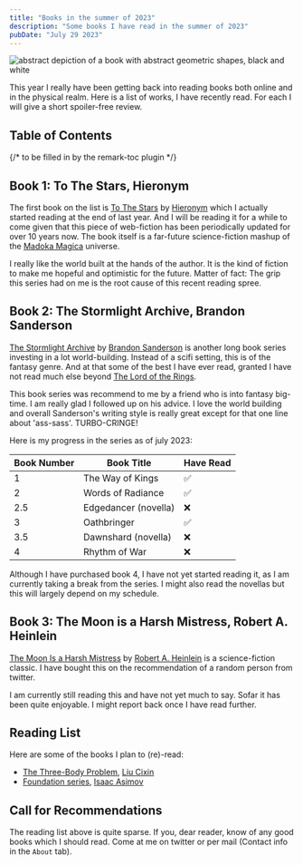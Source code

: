```yaml
---
title: "Books in the summer of 2023"
description: "Some books I have read in the summer of 2023"
pubDate: "July 29 2023"
---
```


![abstract depiction of a book with abstract geometric shapes, black and white](/books_summer23/title.webp)

This year I really have been getting back into reading books both online and in the physical realm. 
Here is a list of works, I have recently read. For each I will give a short spoiler-free review.

## Table of Contents
{/* to be filled in by the remark-toc plugin */}

## Book 1: To The Stars, Hieronym
The first book on the list is [To The Stars](https://archiveofourown.org/works/777002/chapters/1461984) by [Hieronym](https://ttshieronym.tumblr.com/) which I actually started reading at the end of last year.
And I will be reading it for a while to come given that this piece of web-fiction has been periodically updated for over 10 years now.
The book itself is a far-future science-fiction mashup of the [Madoka Magica](https://en.wikipedia.org/wiki/Puella_Magi_Madoka_Magica) universe.

I really like the world built at the hands of the author. 
It is the kind of fiction to make me hopeful and optimistic for the future.
Matter of fact: The grip this series had on me is the root cause of this recent reading spree.

## Book 2: The Stormlight Archive, Brandon Sanderson
[The Stormlight Archive](https://en.wikipedia.org/wiki/The_Stormlight_Archive) by [Brandon Sanderson](https://www.brandonsanderson.com/) is another long book series investing in a lot world-building. Instead of a scifi setting, this is of the fantasy genre. And at that some of the best I have ever read, granted I have not read much else beyond 
[The Lord of the Rings](https://en.wikipedia.org/wiki/The_Lord_of_the_Rings).

This book series was recommend to me by a friend who is into fantasy big-time.
I am really glad I followed up on his advice. I love the world building and overall Sanderson's writing style is really great except for that one line about 'ass-sass'. TURBO-CRINGE!

Here is my progress in the series as of july 2023:

| Book Number | Book Title          | Have Read |
|-------------|---------------------|-----------|
| 1           | The Way of Kings    | ✅         | 
| 2           | Words of Radiance   | ✅         | 
| 2.5         | Edgedancer (novella)| ❌         | 
| 3           | Oathbringer         | ✅         |
| 3.5         | Dawnshard (novella) | ❌         |
| 4           | Rhythm of War       | ❌         |


Although I have purchased book 4, I have not yet started reading it, as I am currently taking a break from the series.
I might also read the novellas but this will largely depend on my schedule. 

## Book 3: The Moon is a Harsh Mistress, Robert A. Heinlein

[The Moon Is a Harsh Mistress](https://en.wikipedia.org/wiki/The_Moon_Is_a_Harsh_Mistress) by [Robert A. Heinlein](https://en.wikipedia.org/wiki/Robert_A._Heinlein) is a science-fiction classic. I have bought this on the recommendation of a random person from twitter.  

I am currently still reading this and have not yet much to say. Sofar it has been quite enjoyable. I might report back once I have read further. 

## Reading List

Here are some of the books I plan to (re)-read:
- [The Three-Body Problem](https://en.wikipedia.org/wiki/The_Three-Body_Problem_(novel)), [Liu Cixin](https://en.wikipedia.org/wiki/Liu_Cixin)
- [Foundation series](https://en.wikipedia.org/wiki/Foundation_series), [Isaac Asimov](https://en.wikipedia.org/wiki/Foundation_series)


## Call for Recommendations

The reading list above is quite sparse. If you, dear reader, know of any good books which I should read. Come at me on twitter or per mail (Contact info in the `About` tab).